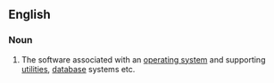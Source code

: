 ==English==

===Noun===
{{wikipedia}}
{{en-noun|sg=[[system]] [[software]]|-}}

#{{computing}} The software associated with an [[operating system]] and supporting [[utility|utilities]], [[database]] systems etc.